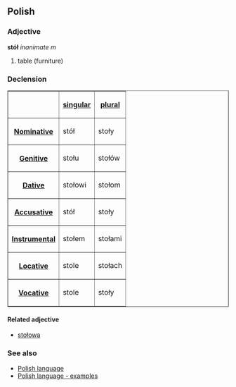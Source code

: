 ==Polish==
===Adjective===
'''stół''' ''inanimate m''

# table (furniture)

===Declension===
<table border=1>
<tr><th><th>[[Polish language - singular number|singular]]<th>[[Polish language - plural number|plural]]</tr>
<tr><th>[[Polish language - nominative|Nominative]]<td>stół<td>stoły</tr>
<tr><th>[[Polish language - genitive|Genitive]]<td>stołu<td>stołów</tr>
<tr><th>[[Polish language - dative|Dative]]<td>stołowi<td>stołom</tr>
<tr><th>[[Polish language - accusative|Accusative]]<td>stół<td>stoły</tr>
<tr><th>[[Polish language - instrumental|Instrumental]]<td>stołem<td>stołami</tr>
<tr><th>[[Polish language - locative|Locative]]<td>stole<td>stołach</tr>
<tr><th>[[Polish language - vocative|Vocative]]<td>stole<td>stoły</tr>
</table>

====Related adjective====
*[[stołowa]]

===See also===
* [[Polish language]]
* [[Polish language - examples]]